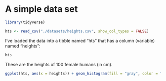 # A simple data set

```r
library(tidyverse)
```

```r
hts <- read_csv("./datasets/heights.csv", show_col_types = FALSE)
```

I've loaded the data into a tibble named "hts" that has a column (variable) named "heights":
```r
hts
```
These are the heights of 100 female humans (in cm).

```r
ggplot(hts, aes(x = heights)) + geom_histogram(fill = "gray", color = "black", binwidth = 2)
```